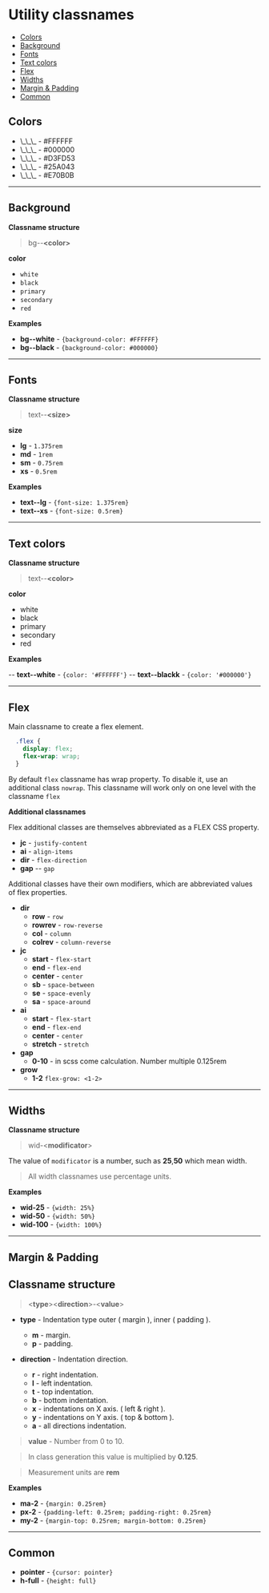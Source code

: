 
<Meta title="CSS utility classnames" />

# Utility classnames

- [Colors](#Colors)
- [Background](#Background)
- [Fonts](#Fonts)
- [Text colors](#TextColors)
- [Flex](#Flex)
- [Widths](#Widths)
- [Margin & Padding](#MarginPadding)
- [Common](#Common)

<h2 id="Colors">Colors</h2>

<ul>
    <li><span style={{border: '1px solid black'}} className="bg--white text--white">\_\_\_</span> - #FFFFFF</li>
    <li><span style={{border: '1px solid black'}} className="bg--black text--black">\_\_\_</span> - #000000</li>
    <li><span style={{border: '1px solid black'}} className="bg--primary text--primary">\_\_\_</span> - #D3FD53</li>
    <li><span style={{border: '1px solid black'}} className="bg--secondary text--secondary">\_\_\_</span> - #25A043</li>
    <li><span style={{border: '1px solid black'}} className="bg--red text--red">\_\_\_</span> - #E70B0B</li>
</ul>

---

<h2 id="Background">Background</h2>

**Classname structure**

> bg--**\<color\>**

**color**

- `white`
- `black`
- `primary`
- `secondary`
- `red`

**Examples**

- **bg--white** - `{background-color: #FFFFFF}`
- **bg--black** - `{background-color: #000000}`

---

<h2 id="Fonts">Fonts</h2>

**Classname structure**

> text--**\<size\>**

**size**

- **lg** - `1.375rem`
- **md** - `1rem`
- **sm** - `0.75rem`
- **xs** - `0.5rem`

**Examples**

- **text--lg** - `{font-size: 1.375rem}`
- **text--xs** - `{font-size: 0.5rem}`

---

<h2 id="TextColors">Text colors</h2>

**Classname structure**

> text--**\<color\>**

**color**

- white
- black
- primary
- secondary
- red

**Examples**

-- **text--white** - `{color: '#FFFFFF'}`
-- **text--blackk** - `{color: '#000000'}`

---

<h2 id="Flex">Flex</h2>

Main classname to create a flex element.

```SCSS
  .flex {
    display: flex;
    flex-wrap: wrap;
  }
```

By default `flex` classname has wrap property. To disable it, use an additional class `nowrap`. This classname will work only on one level with the classname `flex`

**Additional classnames**

Flex additional classes are themselves abbreviated as a FLEX CSS property.

- **jc** - `justify-content`
- **ai** - `align-items`
- **dir** - `flex-direction`
- **gap** -- `gap`

Additional classes have their own modifiers, which are abbreviated values ​​of flex properties.

- **dir**
    - **row** - `row`
    - **rowrev** - `row-reverse`
    - **col** - `column`
    - **colrev** - `column-reverse`
- **jc**
    - **start** - `flex-start`
    - **end** - `flex-end`
    - **center** - `center`
    - **sb** - `space-between`
    - **se** - `space-evenly`
    - **sa** - `space-around`
- **ai**
    - **start** - `flex-start`
    - **end** - `flex-end`
    - **center** - `center`
    - **stretch** - `stretch`
- **gap**
    - **0-10** - in scss come calculation. Number multiple 0.125rem
- **grow**
    - **1-2** `flex-grow: <1-2>`

---

<h2 id="Widths">Widths</h2>

**Classname structure**

> wid-\<**modificator**\>

The value of `modificator` is a number, such as **25**,**50** which mean width.

> All width classnames use percentage units.

**Examples**

- **wid-25** - `{width: 25%}`
- **wid-50** - `{width: 50%}`
- **wid-100** - `{width: 100%}`

---

<h2 id="MarginPadding">Margin & Padding</h2>

## Classname structure 

> \<**type**\>\<**direction**\>-\<**value**\>

- **type** - Indentation type outer ( margin ), inner ( padding ).
  - **m** - margin.
  - **p** - padding.

- **direction** - Indentation direction.
  - **r** - right indentation.
  - **l** - left indentation.
  - **t** - top indentation.
  - **b** - bottom indentation.
  - **x** - indentations on X axis. ( left & right ).
  - **y** - indentations on Y axis. ( top & bottom ).
  - **a** - all directions indentation.

> **value** - Number from 0 to 10.

> In class generation this value is multiplied by **0.125**.

> Measurement units are **rem**

**Examples**

- **ma-2** - `{margin: 0.25rem}`
- **px-2** - `{padding-left: 0.25rem; padding-right: 0.25rem}`
- **my-2** - `{margin-top: 0.25rem; margin-bottom: 0.25rem}`

---

<h2 id="Common">Common</h2>

- **pointer** - `{cursor: pointer}`
- **h-full** - `{height: full}`